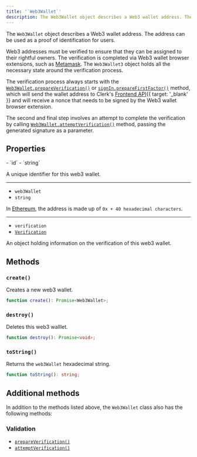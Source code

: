 ```yaml
---
title: '`Web3Wallet`'
description: The Web3Wallet object describes a Web3 wallet address. The address can be used as a proof of identification for users.
---
```


The `Web3Wallet` object describes a Web3 wallet address. The address can be used as a proof of identification for users.

Web3 addresses must be verified to ensure that they can be assigned to their rightful owners. The verification is completed via Web3 wallet browser extensions, such as [Metamask](https://metamask.io/). The `Web3Wallet3` object holds all the necessary state around the verification process.

The verification process always starts with the [`Web3Wallet.prepareVerification()`](/docs/references/javascript/web3-wallet/verification#prepare-verification) or [`signIn.prepareFirstFactor()`](/docs/references/javascript/sign-in/first-factor#prepare-first-factor) method, which will send the wallet address to Clerk's [Frontend API](/docs/reference/frontend-api){{ target: '_blank' }} and will receive a nonce that needs to be signed by the Web3 wallet browser extension.

The second and final step involves an attempt to complete the verification by calling [`Web3Wallet.attemptVerification()`](/docs/references/javascript/web3-wallet/verification#attempt-verification) method, passing the generated signature as a parameter.

## Properties

<Properties>
  - `id`
  - `string`

  A unique identifier for this web3 wallet.

  ---

  - `web3Wallet`
  - `string`

  In [Ethereum](https://docs.metamask.io/guide/common-terms.html#address-public-key), the address is made up of `0x + 40 hexadecimal characters`.

  ---

  - `verification`
  - [`Verification`](/docs/references/javascript/types/verification)

  An object holding information on the verification of this web3 wallet.
</Properties>

## Methods

### `create()`

Creates a new web3 wallet.

```typescript {{ prettier: false }}
function create(): Promise<Web3Wallet>;
```

### `destroy()`

Deletes this web3 walllet.

```typescript {{ prettier: false }}
function destroy(): Promise<void>;
```

### `toString()`

Returns the `web3Wallet` hexadecimal string.

```typescript {{ prettier: false }}
function toString(): string;
```

## Additional methods

In addition to the methods listed above, the `Web3Wallet` class also has the following methods:

### Validation

- [`prepareVerification()`](/docs/references/javascript/web3-wallet/verification#prepare-verification)
- [`attemptVerification()`](/docs/references/javascript/web3-wallet/verification#attempt-verification)
